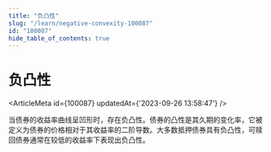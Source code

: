 ```yaml
---
title: "负凸性"
slug: "/learn/negative-convexity-100087"
id: "100087"
hide_table_of_contents: true
---
```



# 负凸性

<ArticleMeta id={100087} updatedAt={'2023-09-26 13:58:47'} />
<div className='border-solid border-b border-t-0 my-4 border-[var(--ifm-color-gray-300)]' />

当债券的收益率曲线呈凹形时，存在负凸性。债券的凸性是其久期的变化率，它被定义为债券的价格相对于其收益率的二阶导数。大多数抵押债券具有负凸性，可赎回债券通常在较低的收益率下表现出负凸性。

